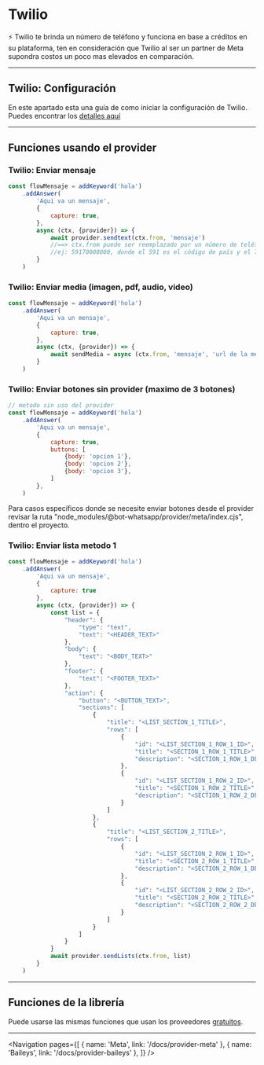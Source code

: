 
# Twilio

<Alert>
    ⚡ Twilio te brinda un número de teléfono y funciona en base a créditos en su plataforma, ten en consideración que Twilio al ser un partner de Meta supondra costos un poco mas elevados en comparación.
</Alert>

---

## Twilio: Configuración

En este apartado esta una guía de como iniciar la configuración de Twilio. Puedes encontrar los [detalles aquí](/docs/providers/twilio)

---

## Funciones usando el provider

### Twilio: Enviar mensaje

```js
const flowMensaje = addKeyword('hola')
    .addAnswer(
        'Aqui va un mensaje',
        {
            capture: true,
        },
        async (ctx, {provider}) => {
            await provider.sendtext(ctx.from, 'mensaje')
            //==> ctx.from puede ser reemplazado por un número de teléfono
            //ej: 59170000000, donde el 591 es el código de país y el 70000000 es el número de teléfono
        }
    )
```
### Twilio: Enviar media (imagen, pdf, audio, video)

```js
const flowMensaje = addKeyword('hola')
    .addAnswer(
        'Aqui va un mensaje',
        {
            capture: true,
        },
        async (ctx, {provider}) => {
            await sendMedia = async (ctx.from, 'mensaje', 'url de la media')
        }
    )
```
### Twilio: Enviar botones sin provider (maximo de 3 botones)

```js
// metodo sin uso del provider
const flowMensaje = addKeyword('hola')
    .addAnswer(
        'Aqui va un mensaje',
        {
            capture: true,
            buttons: [
                {body: 'opcion 1'},
                {body: 'opcion 2'},
                {body: 'opcion 3'},
            ]
        },
    )
```
Para casos específicos donde se necesite enviar botones desde el provider revisar la ruta "node_modules/@bot-whatsapp/provider/meta/index.cjs", dentro el proyecto.

### Twilio: Enviar lista metodo 1
```js
const flowMensaje = addKeyword('hola')
    .addAnswer(
        'Aqui va un mensaje',
        {
            capture: true
        },
        async (ctx, {provider}) => {
            const list = {
                "header": {
                    "type": "text",
                    "text": "<HEADER_TEXT>"
                },
                "body": {
                    "text": "<BODY_TEXT>"
                },
                "footer": {
                    "text": "<FOOTER_TEXT>"
                },
                "action": {
                    "button": "<BUTTON_TEXT>",
                    "sections": [
                        {
                            "title": "<LIST_SECTION_1_TITLE>",
                            "rows": [
                                {
                                    "id": "<LIST_SECTION_1_ROW_1_ID>",
                                    "title": "<SECTION_1_ROW_1_TITLE>",
                                    "description": "<SECTION_1_ROW_1_DESC>"
                                },
                                {
                                    "id": "<LIST_SECTION_1_ROW_2_ID>",
                                    "title": "<SECTION_1_ROW_2_TITLE>",
                                    "description": "<SECTION_1_ROW_2_DESC>"
                                }
                            ]
                        },
                        {
                            "title": "<LIST_SECTION_2_TITLE>",
                            "rows": [
                                {
                                    "id": "<LIST_SECTION_2_ROW_1_ID>",
                                    "title": "<SECTION_2_ROW_1_TITLE>",
                                    "description": "<SECTION_2_ROW_1_DESC>"
                                },
                                {
                                    "id": "<LIST_SECTION_2_ROW_2_ID>",
                                    "title": "<SECTION_2_ROW_2_TITLE>",
                                    "description": "<SECTION_2_ROW_2_DESC>"
                                }
                            ]
                        }
                    ]
                }
            }
            await provider.sendLists(ctx.from, list)
        }
    )
```
---

## Funciones de la librería

Puede usarse las mismas funciones que usan los proveedores [gratuitos](/docs/provider-baileys).

---

<Navigation
    pages={[
        { name: 'Meta', link: '/docs/provider-meta' },
        { name: 'Baileys', link: '/docs/provider-baileys' },
    ]}
/>
